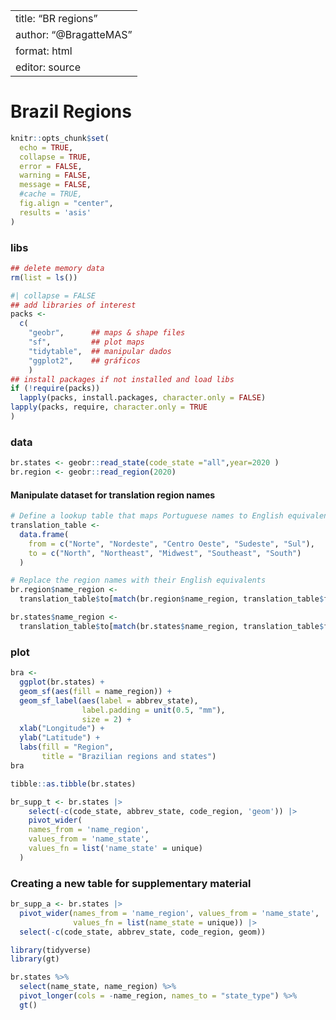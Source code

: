 ----
title: "BR regions"
author: "@BragatteMAS"
format: html
editor: source
---

# Brazil Regions
```r
knitr::opts_chunk$set(
  echo = TRUE,
  collapse = TRUE,
  error = FALSE,
  warning = FALSE,
  message = FALSE,
  #cache = TRUE,
  fig.align = "center",
  results = 'asis'
)
```

### libs
```r
## delete memory data
rm(list = ls())
```

```r
#| collapse = FALSE
## add libraries of interest
packs <-
  c(
    "geobr",      ## maps & shape files
    "sf",         ## plot maps
    "tidytable",  ## manipular dados
    "ggplot2",    ## gráficos
    )
## install packages if not installed and load libs
if (!require(packs))
  lapply(packs, install.packages, character.only = FALSE)
lapply(packs, require, character.only = TRUE
)
```

### data
```r
br.states <- geobr::read_state(code_state ="all",year=2020 )
br.region <- geobr::read_region(2020)
```
#### Manipulate dataset for translation region names
```r
# Define a lookup table that maps Portuguese names to English equivalents
translation_table <-
  data.frame(
    from = c("Norte", "Nordeste", "Centro Oeste", "Sudeste", "Sul"),
    to = c("North", "Northeast", "Midwest", "Southeast", "South")
  )

# Replace the region names with their English equivalents
br.region$name_region <-
  translation_table$to[match(br.region$name_region, translation_table$from)]

br.states$name_region <-
  translation_table$to[match(br.states$name_region, translation_table$from)]
```

### plot
```r
bra <-
  ggplot(br.states) +
  geom_sf(aes(fill = name_region)) +
  geom_sf_label(aes(label = abbrev_state),
                label.padding = unit(0.5, "mm"),
                size = 2) +
  xlab("Longitude") +
  ylab("Latitude") +
  labs(fill = "Region",
       title = "Brazilian regions and states")
bra
```

```r
tibble::as.tibble(br.states)
```


```r
br_supp_t <- br.states |> 
    select(-c(code_state, abbrev_state, code_region, 'geom')) |> 
    pivot_wider(
    names_from = 'name_region',
    values_from = 'name_state',
    values_fn = list('name_state' = unique)
  )
```

### Creating a new table for supplementary material
```r
br_supp_a <- br.states |> 
  pivot_wider(names_from = 'name_region', values_from = 'name_state', 
              values_fn = list(name_state = unique)) |> 
  select(-c(code_state, abbrev_state, code_region, geom))
```


```r
library(tidyverse)
library(gt)

br.states %>%
  select(name_state, name_region) %>%
  pivot_longer(cols = -name_region, names_to = "state_type") %>%
  gt()
```